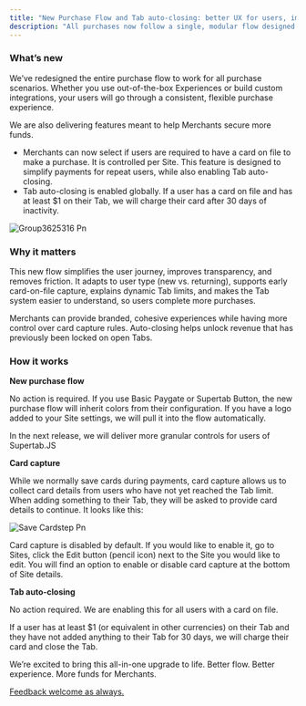```yaml
---
title: "New Purchase Flow and Tab auto-closing: better UX for users, improved fund collection and branding options for Merchants"
description: "All purchases now follow a single, modular flow designed to convert better, explain the Tab system clearly, and guarantee merchant payouts with early card collection and Tab auto-closing."
---
```


### What’s new

We’ve redesigned the entire purchase flow to work for all purchase scenarios. Whether you use out-of-the-box Experiences or build custom integrations, your users will go through a consistent, flexible purchase experience.

We are also delivering features meant to help Merchants secure more funds.

- Merchants can now select if users are required to have a card on file to make a purchase. It is controlled per Site. This feature is designed to simplify payments for repeat users, while also enabling Tab auto-closing.
- Tab auto-closing is enabled globally. If a user has a card on file and has at least \$1 on their Tab, we will charge their card after 30 days of inactivity. 

![Group3625316 Pn](/Group3625316.png)

### Why it matters

This new flow simplifies the user journey, improves transparency, and removes friction. It adapts to user type (new vs. returning), supports early card-on-file capture, explains dynamic Tab limits, and makes the Tab system easier to understand, so users complete more purchases.

Merchants can provide branded, cohesive experiences while having more control over card capture rules. Auto-closing helps unlock revenue that has previously been locked on open Tabs.

### How it works

**New purchase flow**

No action is required. If you use Basic Paygate or Supertab Button, the new purchase flow will inherit colors from their configuration. If you have a logo added to your Site settings, we will pull it into the flow automatically.

In the next release, we will deliver more granular controls for users of Supertab.JS

**Card capture**

While we normally save cards during payments, card capture allows us to collect card details from users who have not yet reached the Tab limit. When adding something to their Tab, they will be asked to provide card details to continue. It looks like this:

![Save Cardstep Pn](/Frame65.png)

Card capture is disabled by default. If you would like to enable it, go to Sites, click the Edit button (pencil icon) next to the Site you would like to edit. You will find an option to enable or disable card capture at the bottom of Site details.

**Tab auto-closing**

No action required. We are enabling this for all users with a card on file.

If a user has at least \$1 (or equivalent in other currencies) on their Tab and they have not added anything to their Tab for 30 days, we will charge their card and close the Tab.

We’re excited to bring this all-in-one upgrade to life. Better flow. Better experience. More funds for Merchants.

[Feedback welcome as always.](mailto:product@supertab.co)